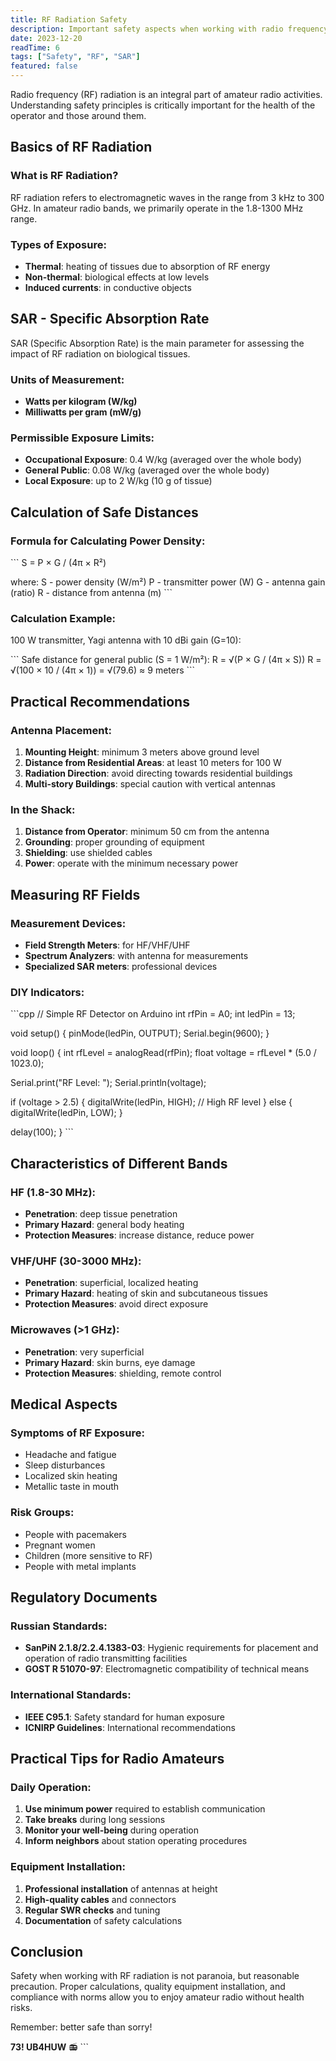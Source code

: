 ```yaml
---
title: RF Radiation Safety
description: Important safety aspects when working with radio frequency radiation. SAR, calculation of safe distances.
date: 2023-12-20
readTime: 6
tags: ["Safety", "RF", "SAR"]
featured: false
---
```

Radio frequency (RF) radiation is an integral part of amateur radio activities. Understanding safety principles is critically important for the health of the operator and those around them.

## Basics of RF Radiation

### What is RF Radiation?
RF radiation refers to electromagnetic waves in the range from 3 kHz to 300 GHz. In amateur radio bands, we primarily operate in the 1.8-1300 MHz range.

### Types of Exposure:
- **Thermal**: heating of tissues due to absorption of RF energy
- **Non-thermal**: biological effects at low levels
- **Induced currents**: in conductive objects

## SAR - Specific Absorption Rate

SAR (Specific Absorption Rate) is the main parameter for assessing the impact of RF radiation on biological tissues.

### Units of Measurement:
- **Watts per kilogram (W/kg)**
- **Milliwatts per gram (mW/g)**

### Permissible Exposure Limits:
- **Occupational Exposure**: 0.4 W/kg (averaged over the whole body)
- **General Public**: 0.08 W/kg (averaged over the whole body)
- **Local Exposure**: up to 2 W/kg (10 g of tissue)

## Calculation of Safe Distances

### Formula for Calculating Power Density:

\`\`\`
S = P × G / (4π × R²)

where:
S - power density (W/m²)
P - transmitter power (W)
G - antenna gain (ratio)
R - distance from antenna (m)
\`\`\`

### Calculation Example:
100 W transmitter, Yagi antenna with 10 dBi gain (G=10):

\`\`\`
Safe distance for general public (S = 1 W/m²):
R = √(P × G / (4π × S))
R = √(100 × 10 / (4π × 1)) = √(79.6) ≈ 9 meters
\`\`\`

## Practical Recommendations

### Antenna Placement:
1. **Mounting Height**: minimum 3 meters above ground level
2. **Distance from Residential Areas**: at least 10 meters for 100 W
3. **Radiation Direction**: avoid directing towards residential buildings
4. **Multi-story Buildings**: special caution with vertical antennas

### In the Shack:
1. **Distance from Operator**: minimum 50 cm from the antenna
2. **Grounding**: proper grounding of equipment
3. **Shielding**: use shielded cables
4. **Power**: operate with the minimum necessary power

## Measuring RF Fields

### Measurement Devices:
- **Field Strength Meters**: for HF/VHF/UHF
- **Spectrum Analyzers**: with antenna for measurements
- **Specialized SAR meters**: professional devices

### DIY Indicators:
\`\`\`cpp
// Simple RF Detector on Arduino
int rfPin = A0;
int ledPin = 13;

void setup() {
  pinMode(ledPin, OUTPUT);
  Serial.begin(9600);
}

void loop() {
  int rfLevel = analogRead(rfPin);
  float voltage = rfLevel * (5.0 / 1023.0);
  
  Serial.print("RF Level: ");
  Serial.println(voltage);
  
  if (voltage > 2.5) {
    digitalWrite(ledPin, HIGH); // High RF level
  } else {
    digitalWrite(ledPin, LOW);
  }
  
  delay(100);
}
\`\`\`

## Characteristics of Different Bands

### HF (1.8-30 MHz):
- **Penetration**: deep tissue penetration
- **Primary Hazard**: general body heating
- **Protection Measures**: increase distance, reduce power

### VHF/UHF (30-3000 MHz):
- **Penetration**: superficial, localized heating
- **Primary Hazard**: heating of skin and subcutaneous tissues
- **Protection Measures**: avoid direct exposure

### Microwaves (>1 GHz):
- **Penetration**: very superficial
- **Primary Hazard**: skin burns, eye damage
- **Protection Measures**: shielding, remote control

## Medical Aspects

### Symptoms of RF Exposure:
- Headache and fatigue
- Sleep disturbances
- Localized skin heating
- Metallic taste in mouth

### Risk Groups:
- People with pacemakers
- Pregnant women
- Children (more sensitive to RF)
- People with metal implants

## Regulatory Documents

### Russian Standards:
- **SanPiN 2.1.8/2.2.4.1383-03**: Hygienic requirements for placement and operation of radio transmitting facilities
- **GOST R 51070-97**: Electromagnetic compatibility of technical means

### International Standards:
- **IEEE C95.1**: Safety standard for human exposure
- **ICNIRP Guidelines**: International recommendations

## Practical Tips for Radio Amateurs

### Daily Operation:
1. **Use minimum power** required to establish communication
2. **Take breaks** during long sessions
3. **Monitor your well-being** during operation
4. **Inform neighbors** about station operating procedures

### Equipment Installation:
1. **Professional installation** of antennas at height
2. **High-quality cables** and connectors
3. **Regular SWR checks** and tuning
4. **Documentation** of safety calculations

## Conclusion

Safety when working with RF radiation is not paranoia, but reasonable precaution. Proper calculations, quality equipment installation, and compliance with norms allow you to enjoy amateur radio without health risks.

Remember: better safe than sorry!

**73! UB4HUW** 📻
\`\`\`
